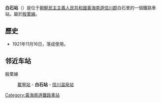 {{朝鮮半島車站資訊
|公司色 = blue
|文字色 = 
|站名 = 白石站
|圖片 = 
|pxl = 
|圖片說明 =
|前一站 = [[載寧站|載寧]]
|前一站距離 = 3.5
|後一站距離 = 7.4
|後一站 = [[信川温泉站|信川温泉]]
|所屬路線 = [[殷栗線|殷栗線]]
|距離 = 
|起點站 = [[沙里院青年站|沙里院青年]]
|諺文 = 백석역	
|朝鮮漢字 = 白石驛
|文觀部式 = Baeseok-yeok
|馬-賴式 = Paeksŏk-yŏk		
|副站名 = 
|車站編號 = 
|停站路線數 = 
|所屬公司 = [[朝鮮民主主義人民共和國鐵道省|朝鮮民主主義人民共和國鐵道省]]
|所在地 =[[黃海南道|黃海南道]][[信川郡|信川郡]]白石里
|車站構造 = 地面车站
|月台配置 = 
|啟用年月日 =1921年11月16日
|廢站年月日 = 
|上下車人次 = 
|統計年度 = 
|轉車 = 
|備註 = 
|全寬備註 = 
}}

'''白石站'''（{{lang-ko|'''백석역'''}}）是位于[[朝鮮民主主義人民共和國|朝鮮民主主義人民共和國]][[黃海南道|黃海南道]][[信川郡|信川郡]]白石里的一個鐵路車站。屬於[[殷栗線|殷栗線]]。

==歷史==
*1921年11月16日，落成使用。

==邻近车站==
殷栗線
:[[載寧站|載寧站]] - '''白石站''' - [[信川温泉站|信川温泉站]]

{{殷栗線}}

{{朝鲜铁路小作品}}

[[Category:黃海南道鐵路車站|Category:黃海南道鐵路車站]]